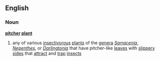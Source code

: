 ==English==
===Noun===
{{wikipedia}}
'''[[pitcher]] [[plant]]'''
#any of various [[insectivorous]] [[plant]]s of the [[genera]] ''[[Sarracenia]]'', ''[[Nepenthes]]'', or ''[[Darlingtonia]]'' that have pitcher-like [[leaves]] with [[slippery]] [[side]]s that [[attract]] and [[trap]] [[insect]]s